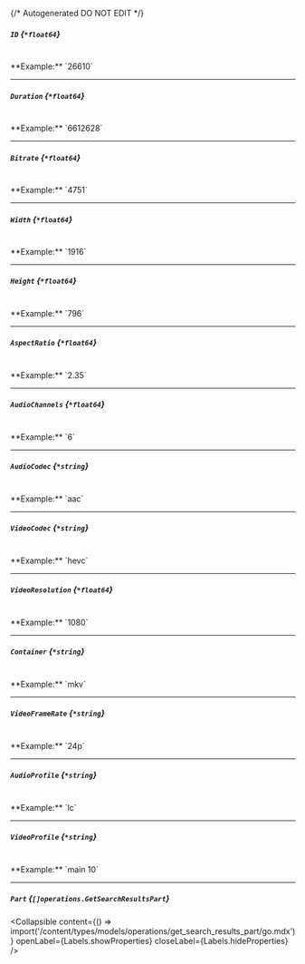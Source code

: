 {/* Autogenerated DO NOT EDIT  */}

##### `ID` *{`*float64`}*
<br/>
**Example:** `26610`

---
##### `Duration` *{`*float64`}*
<br/>
**Example:** `6612628`

---
##### `Bitrate` *{`*float64`}*
<br/>
**Example:** `4751`

---
##### `Width` *{`*float64`}*
<br/>
**Example:** `1916`

---
##### `Height` *{`*float64`}*
<br/>
**Example:** `796`

---
##### `AspectRatio` *{`*float64`}*
<br/>
**Example:** `2.35`

---
##### `AudioChannels` *{`*float64`}*
<br/>
**Example:** `6`

---
##### `AudioCodec` *{`*string`}*
<br/>
**Example:** `aac`

---
##### `VideoCodec` *{`*string`}*
<br/>
**Example:** `hevc`

---
##### `VideoResolution` *{`*float64`}*
<br/>
**Example:** `1080`

---
##### `Container` *{`*string`}*
<br/>
**Example:** `mkv`

---
##### `VideoFrameRate` *{`*string`}*
<br/>
**Example:** `24p`

---
##### `AudioProfile` *{`*string`}*
<br/>
**Example:** `lc`

---
##### `VideoProfile` *{`*string`}*
<br/>
**Example:** `main 10`

---
##### `Part` *{`[]operations.GetSearchResultsPart`}*

<Collapsible content={() => import('/content/types/models/operations/get_search_results_part/go.mdx')} openLabel={Labels.showProperties} closeLabel={Labels.hideProperties} />



